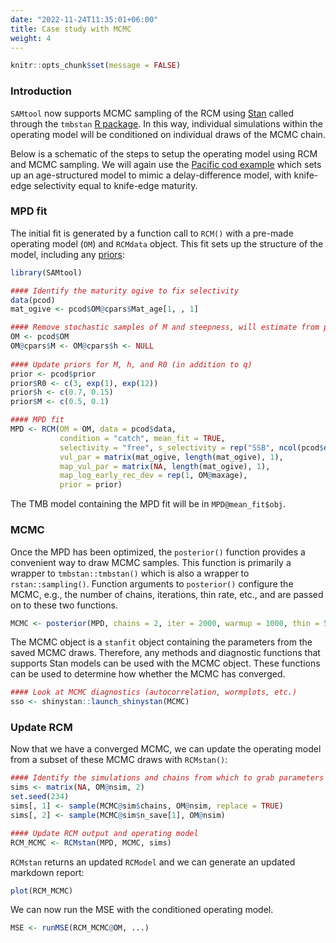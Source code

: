 ```yaml
---
date: "2022-11-24T11:35:01+06:00"
title: Case study with MCMC
weight: 4
---
```


```r
knitr::opts_chunk$set(message = FALSE) 
```

### Introduction
`SAMtool` now supports MCMC sampling of the RCM using [Stan](https://www.mc-stan.org) called through the `tmbstan` [R package](https://doi.org/10.1371/journal.pone.0197954). In this way, individual simulations within the operating model will be conditioned on individual draws of the MCMC chain.

Below is a schematic of the steps to setup the operating model using RCM and MCMC sampling. We will again use the [Pacific cod example](../3-case-study) which sets up an age-structured model to mimic a delay-difference model, with knife-edge selectivity equal to knife-edge maturity.

### MPD fit

The initial fit is generated by a function call to `RCM()` with a pre-made operating model (`OM`) and `RCMdata` object. This fit sets up the structure of the model, including any [priors](../../features-assessment-models/5-priors/):

```r
library(SAMtool)

#### Identify the maturity ogive to fix selectivity
data(pcod) 
mat_ogive <- pcod$OM@cpars$Mat_age[1, , 1]

#### Remove stochastic samples of M and steepness, will estimate from prior
OM <- pcod$OM
OM@cpars$M <- OM@cpars$h <- NULL
  
#### Update priors for M, h, and R0 (in addition to q)
prior <- pcod$prior
prior$R0 <- c(3, exp(1), exp(12))
prior$h <- c(0.7, 0.15)
prior$M <- c(0.5, 0.1)

#### MPD fit
MPD <- RCM(OM = OM, data = pcod$data, 
           condition = "catch", mean_fit = TRUE,
           selectivity = "free", s_selectivity = rep("SSB", ncol(pcod$data@Index)),
           vul_par = matrix(mat_ogive, length(mat_ogive), 1),
           map_vul_par = matrix(NA, length(mat_ogive), 1),
           map_log_early_rec_dev = rep(1, OM@maxage),
           prior = prior)
```

The TMB model containing the MPD fit will be in `MPD@mean_fit$obj`.

### MCMC 
Once the MPD has been optimized, the `posterior()` function provides a convenient way to draw MCMC samples. This function is primarily a wrapper to `tmbstan::tmbstan()` which is also a wrapper to `rstan::sampling()`. Function arguments to `posterior()` configure the MCMC, e.g., the number of chains, iterations, thin rate, etc., and are passed on to these two functions.

```r
MCMC <- posterior(MPD, chains = 2, iter = 2000, warmup = 1000, thin = 5)
```

The MCMC object is a `stanfit` object containing the parameters from the saved MCMC draws. Therefore, any methods and diagnostic functions that supports Stan models can be used with the MCMC object. These functions can be used to determine how whether the MCMC has converged.

```r
#### Look at MCMC diagnostics (autocorrelation, wormplots, etc.)
sso <- shinystan::launch_shinystan(MCMC)
```

### Update RCM 

Now that we have a converged MCMC, we can update the operating model from a subset of these MCMC draws with `RCMstan()`:

```r
#### Identify the simulations and chains from which to grab parameters from the MCMC object
sims <- matrix(NA, OM@nsim, 2)
set.seed(234)
sims[, 1] <- sample(MCMC@sim$chains, OM@nsim, replace = TRUE)
sims[, 2] <- sample(MCMC@sim$n_save[1], OM@nsim)

#### Update RCM output and operating model
RCM_MCMC <- RCMstan(MPD, MCMC, sims)
```

`RCMstan` returns an updated `RCModel` and we can generate an updated markdown report:

```r
plot(RCM_MCMC)
```

We can now run the MSE with the conditioned operating model.

```r
MSE <- runMSE(RCM_MCMC@OM, ...)
```

